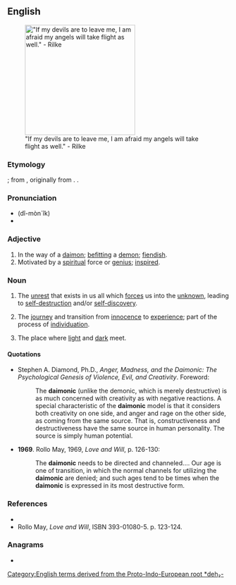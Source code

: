 {{also|daemonic}}
==English==
[[Image:Paradiso Canto 31.jpg|thumb|250px|"If my devils are to leave me, I am afraid my angels will take flight as well." - Rilke]]

===Etymology===
{{suffix|en|daimon|ic}}; from {{der|en|la|demon||spirit}}, originally from {{der|en|grc|δαίμων||a god, goddess, divine power, genius, guardian spirit}}. {{doublet|en|demonic}}.

===Pronunciation===
* (dî-mòn´îk)
* {{hyphenation|en|dai|mon|ic}}

===Adjective===
{{en-adj}}

# In the way of a [[daimon]]; [[befitting]] a [[demon]]; [[fiendish]].
# Motivated by a [[spiritual]] force or [[genius]]; [[inspired]].

===Noun===
{{en-noun|-}}

# {{lb|en|psychology}} The [[unrest]] that exists in us all which [[forces]] us into the [[unknown]], leading to [[self-destruction]] and/or [[self-discovery]].
# {{lb|en|psychology|spirituality|mythology|literature}} The [[journey]] and transition from [[innocence]] to [[experience]]; part of the process of [[individuation]].
# {{lb|en|mythology|literature}} The place where [[light]] and [[dark]] meet.

====Quotations====
* Stephen A. Diamond, Ph.D., ''Anger, Madness, and the Daimonic: The Psychological Genesis of Violence, Evil, and Creativity''. Foreword:
*: The '''daimonic''' (unlike the demonic, which is merely destructive) is as much concerned with creativity as with negative reactions. A special characteristic of the '''daimonic''' model is that it considers both creativity on one side, and anger and rage on the other side, as coming from the same source. That is, constructiveness and destructiveness have the same source in human personality. The source is simply human potential.
* '''1969'''. Rollo May, 1969, ''Love and Will'', p. 126-130:
*: The '''daimonic''' needs to be directed and channeled.... Our age is one of transition, in which the normal channels for utilizing the '''daimonic''' are denied; and such ages tend to be times when the '''daimonic''' is expressed in its most destructive form.

===References===
* {{R:Etymonline|demon}}
* Rollo May, ''Love and Will'', ISBN 393-01080-5. p. 123-124.

===Anagrams===
* {{anagrams|en|a=acdiimno|Dominica}}
[[Category:English terms derived from the Proto-Indo-European root *deh₂-]]